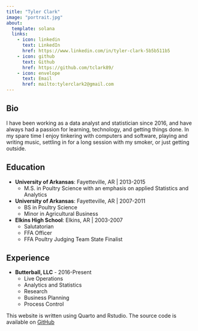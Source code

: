 ```yaml
---
title: "Tyler Clark"
image: "portrait.jpg"
about:
  template: solana
  links:
    - icon: linkedin
      text: LinkedIn
      href: https://www.linkedin.com/in/tyler-clark-5b5b511b5
    - icon: github
      text: Github
      href: https://github.com/tclark89/
    - icon: envelope
      text: Email
      href: mailto:tylerclark2@gmail.com
---
```


## Bio

I have been working as a data analyst and statistician since 2016, and
  have always had a passion for learning, technology, and getting 
  things done. In my spare time I enjoy tinkering with computers
  and software, playing and writing music, settling in for a long
  session with my smoker, or just getting outside. 

## Education 

- **University of Arkansas**: Fayetteville, AR | 2013-2015
  - M.S. in Poultry Science with an emphasis on 
    applied Statistics and Analytics
    
- **University of Arkansas**: Fayetteville, AR | 2007-2011
  - BS in Poultry Science
  - Minor in Agricultural Business

- **Elkins High School**: Elkins, AR | 2003-2007
  - Salutatorian
  - FFA Officer
  - FFA Poultry Judging Team State Finalist
  

## Experience

- **Butterball, LLC** - 2016-Present
  - Live Operations
  - Analytics and Statistics
  - Research
  - Business Planning
  - Process Control






This website is written using Quarto and Rstudio. 
  The source code is available on
  <a href="https://github.com/tclark89/quarto-blog">GitHub</a>
  